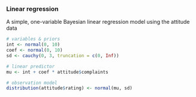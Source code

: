 ### Linear regression

A simple, one-variable Bayesian linear regression model using the attitude data

```r
# variables & priors
int <- normal(0, 10)
coef <- normal(0, 10)
sd <- cauchy(0, 3, truncation = c(0, Inf))

# linear predictor
mu <- int + coef * attitude$complaints

# observation model
distribution(attitude$rating) <- normal(mu, sd)
```
